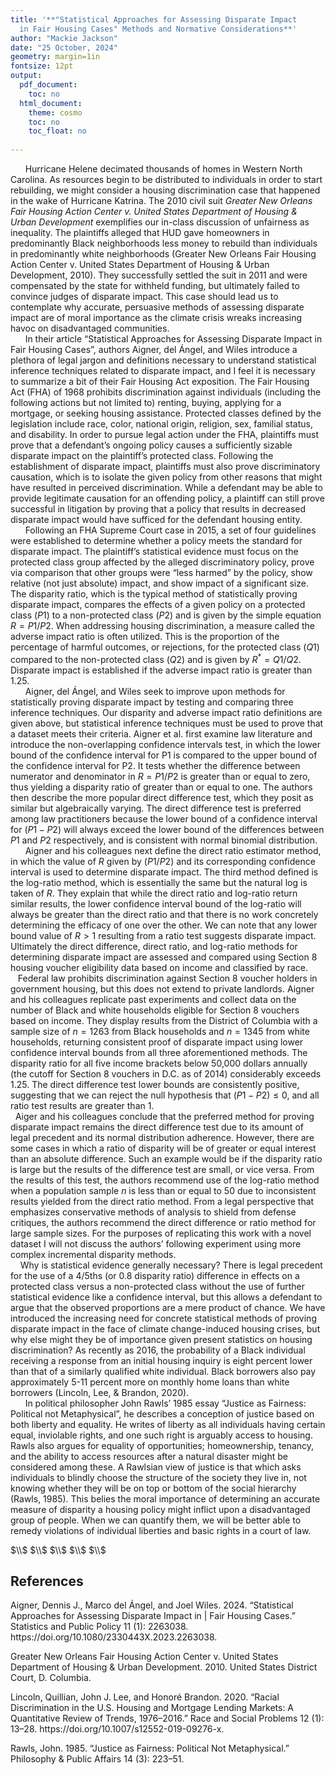 ```yaml
---
title: '**"Statistical Approaches for Assessing Disparate Impact
  in Fair Housing Cases" Methods and Normative Considerations**'
author: "Mackie Jackson"
date: "25 October, 2024"
geometry: margin=1in
fontsize: 12pt
output:
  pdf_document:
    toc: no
  html_document:
    theme: cosmo
    toc: no
    toc_float: no
    
---
```


|       Hurricane Helene decimated thousands of homes in Western North Carolina. As resources begin to be distributed to individuals in order to start rebuilding, we might consider a housing discrimination case that happened in the wake of Hurricane Katrina. The 2010 civil suit *Greater New Orleans Fair Housing Action Center v. United States Department of Housing & Urban Development* exemplifies our in-class discussion of unfairness as inequality. The plaintiffs alleged that HUD gave homeowners in predominantly Black neighborhoods less money to rebuild than individuals in predominantly white neighborhoods (Greater New Orleans Fair Housing Action Center v. United States Department of Housing & Urban Development, 2010). They successfully settled the suit in 2011 and were compensated by the state for withheld funding, but ultimately failed to convince judges of disparate impact. This case should lead us to contemplate why accurate, persuasive methods of assessing disparate impact are of moral importance as the climate crisis wreaks increasing havoc on disadvantaged communities.

|       In their article “Statistical Approaches for Assessing Disparate Impact in Fair Housing Cases”, authors Aigner, del Ángel, and Wiles introduce a plethora of legal jargon and definitions necessary to understand statistical inference techniques related to disparate impact, and I feel it is necessary to summarize a bit of their Fair Housing Act exposition. The Fair Housing Act (FHA) of 1968 prohibits discrimination against individuals (including the following actions but not limited to) renting, buying, applying for a mortgage, or seeking housing assistance. Protected classes defined by the legislation include race, color, national origin, religion, sex, familial status, and disability. In order to pursue legal action under the FHA, plaintiffs must prove that a defendant’s ongoing policy causes a sufficiently sizable disparate impact on the plaintiff’s protected class. Following the establishment of disparate impact, plaintiffs must also prove discriminatory causation, which is to isolate the given policy from other reasons that might have resulted in perceived discrimination. While a defendant may be able to provide legitimate causation for an offending policy, a plaintiff can still prove successful in litigation by proving that a policy that results in decreased disparate impact would have sufficed for the defendant housing entity.

|       Following an FHA Supreme Court case in 2015, a set of four guidelines were established to determine whether a policy meets the standard for disparate impact. The plaintiff’s statistical evidence must focus on the protected class group affected by the alleged discriminatory policy, prove via comparison that other groups were “less harmed” by the policy, show relative (not just absolute) impact, and show impact of a significant size. The disparity ratio, which is the typical method of statistically proving disparate impact, compares the effects of a given policy on a protected class ($P1$) to a non-protected class ($P2$) and is given by the simple equation $R = P1 / P2$. When addressing housing discrimination, a measure called the adverse impact ratio is often utilized. This is the proportion of the percentage of harmful outcomes, or rejections, for the protected class ($Q1$) compared to the non-protected class ($Q2$) and is given by $R^* = Q1/Q2$. Disparate impact is established if the adverse impact ratio is greater than 1.25. 

|       Aigner, del Ángel, and Wiles seek to improve upon methods for statistically proving disparate impact by testing and comparing three inference techniques. Our disparity and adverse impact ratio definitions are given above, but statistical inference techniques must be used to prove that a dataset meets their criteria. Aigner et al. first examine law literature and introduce the non-overlapping confidence intervals test, in which the lower bound of the confidence interval for P1 is compared to the upper bound of the confidence interval for P2. It tests whether the difference between numerator and denominator in $R = P1 / P2$ is greater than or equal to zero, thus yielding a disparity ratio of greater than or equal to one. The authors then describe the more popular direct difference test, which they posit as similar but algebraically varying. The direct difference test is preferred among law practitioners because the lower bound of a confidence interval for $(P1 - P2)$ will always exceed the lower bound of the differences between $P1$ and $P2$ respectively, and is consistent with normal binomial distribution. 

|       Aigner and his colleagues next define the direct ratio estimator method, in which the value of $R$ given by $(P1 / P2)$ and its corresponding confidence interval is used to determine disparate impact. The third method defined is the log-ratio method, which is essentially the same but the natural log is taken of $R$. They explain that while the direct ratio and log-ratio return similar results, the lower confidence interval bound of the log-ratio will always be greater than the direct ratio and that there is no work concretely determining the efficacy of one over the other. We can note that any lower bound value of $R > 1$ resulting from a ratio test suggests disparate impact. Ultimately the direct difference, direct ratio, and log-ratio methods for determining disparate impact are assessed and compared using Section 8 housing voucher eligibility data based on income and classified by race.  

|    Federal law prohibits discrimination against Section 8 voucher holders in government housing, but this does not extend to private landlords. Aigner and his colleagues replicate past experiments and collect data on the number of Black and white households eligible for Section 8 vouchers based on income. They display results from the District of Columbia with a sample size of $n = 1263$ from Black households and $n = 1345$ from white households, returning consistent proof of disparate impact using lower confidence interval bounds from all three aforementioned methods. The disparity ratio for all five income brackets below 50,000 dollars annually (the cutoff for Section 8 vouchers in D.C. as of 2014) considerably exceeds 1.25. The direct difference test lower bounds are consistently positive, suggesting that we can reject the null hypothesis that $(P1 - P2) \leq 0$, and all ratio test results are greater than 1. 

|   Aiger and his colleagues conclude that the preferred method for proving disparate impact remains the direct difference test due to its amount of legal precedent and its normal distribution adherence. However, there are some cases in which a ratio of disparity will be of greater or equal interest than an absolute difference. Such an example would be if the disparity ratio is large but the results of the difference test are small, or vice versa. From the results of this test, the authors recommend use of the log-ratio method when a population sample $n$ is less than or equal to 50 due to inconsistent results yielded from the direct ratio method. From a legal perspective that emphasizes conservative methods of analysis to shield from defense critiques, the authors recommend the direct difference or ratio method for large sample sizes. For the purposes of replicating this work with a novel dataset I will not discuss the authors’ following experiment using more complex incremental disparity methods.  

|     Why is statistical evidence generally necessary? There is legal precedent for the use of a 4/5ths (or 0.8 disparity ratio) difference in effects on a protected class versus a non-protected class without the use of further statistical evidence like a confidence interval, but this allows a defendant to argue that the observed proportions are a mere product of chance. We have introduced the increasing need for concrete statistical methods of proving disparate impact in the face of climate change-induced housing crises, but why else might they be of importance given present statistics on housing discrimination? As recently as 2016, the probability of a Black individual receiving a response from an initial housing inquiry is eight percent lower than that of a similarly qualified white individual. Black borrowers also pay approximately 5-11 percent more on monthly home loans than white borrowers (Lincoln, Lee, & Brandon, 2020).

|       In political philosopher John Rawls’ 1985 essay "Justice as Fairness: Political not Metaphysical", he describes a conception of justice based on both liberty and equality. He writes of liberty as all individuals having certain equal, inviolable rights, and one such right is arguably access to housing. Rawls also argues for equality of opportunities; homeownership, tenancy, and the ability to access resources after a natural disaster might be considered among these. A Rawlsian view of justice is that which asks individuals to blindly choose the structure of the society they live in, not knowing whether they will be on top or bottom of the social hierarchy (Rawls, 1985). This belies the moral importance of determining an accurate measure of disparity a housing policy might inflict upon a disadvantaged group of people. When we can quantify them, we will be better able to remedy violations of individual liberties and basic rights in a court of law. 


$\\$
$\\$
$\\$
$\\$
$\\$


## References

Aigner, Dennis J., Marco del Ángel, and Joel Wiles. 2024. “Statistical Approaches for Assessing Disparate Impact in |   Fair Housing Cases.” Statistics and Public Policy 11 (1): 2263038. https://doi.org/10.1080/2330443X.2023.2263038.

Greater New Orleans Fair Housing Action Center v. United States Department of Housing & Urban Development. 2010. United States District Court, D. Columbia.

Lincoln, Quillian, John J. Lee, and Honoré Brandon. 2020. “Racial Discrimination in the U.S. Housing and Mortgage Lending Markets: A Quantitative Review of Trends, 1976–2016.” Race and Social Problems 12 (1): 13–28. https://doi.org/10.1007/s12552-019-09276-x.

Rawls, John. 1985. “Justice as Fairness: Political Not Metaphysical.” Philosophy & Public Affairs 14 (3): 223–51.

